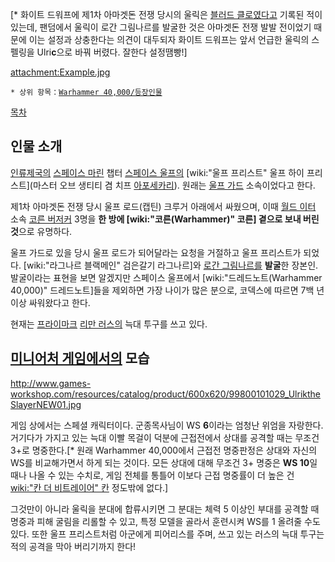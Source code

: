 {{{+1 '''Ulrik the Slayer, Grandfather Lupus, Guardian of the Sons of Russ'''}}}[* 화이트 드워프에 제1차 아마겟돈 전쟁 당시의 울릭은 [[블러드 클로]]였다고 기록된 적이 있는데, 팬덤에서 울릭이 로간 그림나르를 발굴한 것은 아마겟돈 전쟁 발발 전이었기 때문에 이는 설정과 상충한다는 의견이 대두되자 화이트 드워프는 앞서 언급한 울릭의 스펠링을 Ulri'''c'''으로 바꿔 버렸다. 잘한다 설정땜빵!]
{{{+1 늑대들의 대부, 러스의 아들들의 수호자, 살해자 울릭}}}

attachment:Example.jpg

 * 상위 항목：[[Warhammer 40,000/등장인물]]

[[목차]]

== 인물 소개 ==
[[인류제국]]의 [[스페이스 마린]] 챕터 [[스페이스 울프]]의 [wiki:"울프 프리스트" 울프 하이 프리스트](마스터 오브 생티티 겸 치프 [[아포세카리]]). 원래는 [[울프 가드]] 소속이었다고 한다.

제1차 아마겟돈 전쟁 당시 울프 로드(캡틴) 크루거 아래에서 싸웠으며, 이때 [[월드 이터]] 소속 [[코른 버저커]] 3명을 '''한 방에 [wiki:"코른(Warhammer)" 코른] 곁으로 보내 버린 것'''으로 유명하다.

울프 가드로 있을 당시 울프 로드가 되어달라는 요청을 거절하고 울프 프리스트가 되었다. [wiki:"라그나르 블랙메인" 검은갈기 라그나르]와 [[로간 그림나르]]를 '''발굴'''한 장본인. 발굴이라는 표현을 보면 알겠지만 스페이스 울프에서 [wiki:"드레드노트(Warhammer 40,000)" 드레드노트]들을 제외하면 가장 나이가 많은 분으로, 코덱스에 따르면 7백 년 이상 싸워왔다고 한다.

현재는 [[프라이마크]] [[리만 러스]]의 늑대 투구를 쓰고 있다.

== [[미니어처 게임]]에서의 모습 ==
http://www.games-workshop.com/resources/catalog/product/600x620/99800101029_UlriktheSlayerNEW01.jpg

게임 상에서는 스페셜 캐릭터이다. 군종목사님이 WS '''6'''이라는 엄청난 위엄을 자랑한다. 거기다가 가지고 있는 늑대 이빨 목걸이 덕분에 근접전에서 상대를 공격할 때는 무조건 3+로 명중한다.[* 원래 Warhammer 40,000에서 근접전 명중판정은 상대와 자신의 WS를 비교해가면서 하게 되는 것이다. 모든 상대에 대해 무조건 3+ 명중은 '''WS 10'''일 때나 나올 수 있는 수치로, 게임 전체를 통틀어 이보다 근접 명중률이 더 높은 건 [[wiki:"칸 더 비트레이어" 칸]] 정도밖에 없다.]

그것만이 아니라 울릭을 분대에 합류시키면 그 분대는 체력 5 이상인 부대를 공격할 때 명중과 피해 굴림을 리롤할 수 있고, 특정 모델을 골라서 훈련시켜 WS를 1 올려줄 수도 있다. 또한 울프 프리스트처럼 아군에게 피어리스를 주며, 쓰고 있는 러스의 늑대 투구는 적의 공격을 막아 버리기까지 한다!
